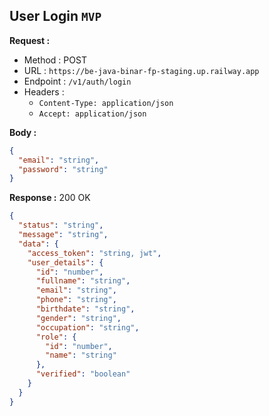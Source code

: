 
## User Login `MVP`

**Request :**

- Method : <Badge method="POST">POST</Badge>
- URL : `https://be-java-binar-fp-staging.up.railway.app`
- Endpoint : `/v1/auth/login`
- Headers :
  - `Content-Type: application/json`
  - `Accept: application/json`

**Body :**

```json
{
  "email": "string",
  "password": "string"
}
```

**Response :** <Badge outline variant="success">200 OK</Badge>

```json
{
  "status": "string",
  "message": "string",
  "data": {
    "access_token": "string, jwt",
    "user_details": {
      "id": "number",
      "fullname": "string",
      "email": "string",
      "phone": "string",
      "birthdate": "string",
      "gender": "string",
      "occupation": "string",
      "role": {
        "id": "number",
        "name": "string"
      },
      "verified": "boolean"
    }
  }
}
```
